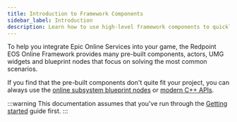 ```yaml
---
title: Introduction to Framework Components
sidebar_label: Introduction
description: Learn how to use high-level framework components to quickly integrate Epic Online Services into your game.
---
```


To help you integrate Epic Online Services into your game, the Redpoint EOS Online Framework provides many pre-built components, actors, UMG widgets and blueprint nodes that focus on solving the most common scenarios.

If you find that the pre-built components don't quite fit your project, you can always use the [online subsystem blueprint nodes](/ossv1/index.mdx) or [modern C++ APIs](/systems/index.md).

:::warning
This documentation assumes that you've run through the [Getting started](/setup/index.mdx) guide first.
:::
